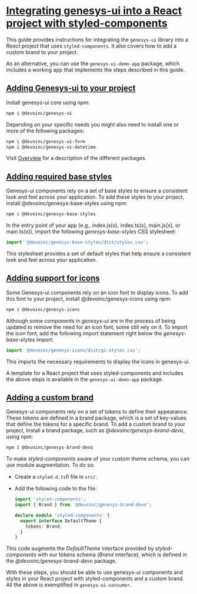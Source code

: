 
<Meta title='Getting started/Installation' />

# [Integrating genesys-ui into a React project with styled-components](#integrating-genesys-ui-into-a-react-project-with-styled-components)

This guide provides instructions for integrating the `genesys-ui` library into a _React_ project that uses `styled-components`. It also covers how to add a custom brand to your project.

As an alternative, you can use the `genesys-ui-demo-app` package, which includes a working app that implements the steps described in this guide.

## [Adding Genesys-ui to your project](#adding-genesys-ui-to-your-project)

Install genesys-ui core using npm:

```bash
npm i @devoinc/genesys-ui
```

Depending on your specific needs you might also need to install one or more of the following packages:

```bash
npm i @devoinc/genesys-ui-form
npm i @devoinc/genesys-ui-datetime
```

Visit [Overview](/docs/getting-started-overview--docs) for a description of the different packages.

## [Adding required base styles](#adding-required-base-styles)

Genesys-ui components rely on a set of base styles to ensure a consistent look and feel across your application. To add these styles to your project, install @devoinc/genesys-base-styles using npm:

```bash
npm i @devoinc/genesys-base-styles
```

In the entry point of your app (e.g., index.js(x), index.ts(x), main.js(x), or main.ts(x)), import the following _genesys-base-styles_ CSS stylesheet:

```ts
import '@devoinc/genesys-base-styles/dist/styles.css';
```

This stylesheet provides a set of default styles that help ensure a consistent look and feel across your application.

## [Adding support for icons](#adding-support-for-icons)

Some Genesys-ui components rely on an icon font to display icons. To add this font to your project, install @devoinc/genesys-icons using npm:

```bash
npm i @devoinc/genesys-icons
```

Although some components in _genesys-ui_ are in the process of being updated to remove the need for an icon font, some still rely on it. To import the icon font, add the following import statement right below the _genesys-base-styles_ import:

```ts
import '@devoinc/genesys-icons/dist/gi-styles.css';
```

This imports the necessary requirements to display the icons in genesys-ui.

A template for a React project that uses styled-components and includes the above steps is available in the `genesys-ui-demo-app` package.

## [Adding a custom brand](#adding-a-custom-brand)

Genesys-ui components rely on a set of tokens to define their appearance.
These tokens are defined in a brand package, which is a set of key-values that define the tokens for a specific brand. To add a custom brand to your project,
Install a brand package, such as _@devoinc/genesys-brand-devo_, using npm:

```bash
npm i @devoinc/genesys-brand-devo
```

To make _styled-components_ aware of your custom theme schema, you can use module augmentation. To do so:

- Create a `styled.d.ts`ﬁ file in `src/`.

- Add the following code to the file:

  ```ts
  import 'styled-components';
  import { Brand } from '@devoinc/genesys-brand-devo';

  declare module 'styled-components' {
    export interface DefaultTheme {
      tokens: Brand;
    }
  }
  ```

This code augments the _DefaultTheme_ interface provided by _styled-components_ with our tokens schema (_Brand_ interface), which is defined in the _@devoinc/genesys-brand-devo_ package.

With these steps, you should be able to use genesys-ui components and styles in your React project with styled-components and a custom brand. All the above is exemplified in `genesys-ui-consumer`.
